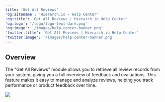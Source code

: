 ```yaml
---
title: 'Get All Reviews'
'og:sitename': 'Hierarch.io - Help Center'
'og:title': 'Get All Reviews | Hierarch.io Help Center'
'og:logo': '/logo/logo-text-dark.png'
'og:image': '/images/help-center-banner.png'
'twitter:title': 'Get All Reviews | Hierarch.io Help Center'
'twitter:image': '/images/help-center-banner.png'
---
```


## Overview

The "Get All Reviews" module allows you to retrieve all review records from your system, giving you a full overview of feedback and evaluations. This feature makes it easy to manage and analyze reviews, helping you track performance or product feedback over time.



![](/images/workflows/get_all_reviews001.png)